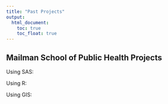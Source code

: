 ```yaml
---
title: "Past Projects"
output:
  html_document: 
    toc: true
    toc_float: true
---
```


## Mailman School of Public Health Projects

Using SAS: 

Using R: 

Using GIS: 